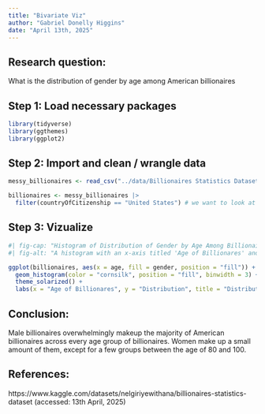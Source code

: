 ```yaml
---
title: "Bivariate Viz"
author: "Gabriel Donelly Higgins"
date: "April 13th, 2025"
---
```


## Research question:

What is the distribution of gender by age among American billionaires

## Step 1: Load necessary packages

```r
library(tidyverse)
library(ggthemes)
library(ggplot2)
```


## Step 2: Import and clean / wrangle data

```r
messy_billionaires <- read_csv("../data/Billionaires Statistics Dataset.csv")

billionaires <- messy_billionaires |>
  filter(countryOfCitizenship == "United States") # we want to look at American Billionaires
```


## Step 3: Vizualize

```r
#| fig-cap: "Histogram of Distribution of Gender by Age Among Billionaires"
#| fig-alt: "A histogram with an x-axis titled 'Age of Billionares' and a y-axis titled 'Distribution'. The title is 'Distribution of Gender by Age Among American Billionaires' and the title of the legend is 'Gender'. The bars on the histogram have blue and red colors, corresponding to 'F' or 'M' in the legend. The bars are proportional, so that number of billionaires is not displayed, just the distribution. The histogram uses bins for every 3 years of age. Males make up the majority of billionaires in every bar, and some bars are exclusively male. The proportion of female billionaires is relatively similar in all age groups, around 12.5%, except for between 80 and 100 years olds, where there are significant increases that makes them near 42.5% of the population."

ggplot(billionaires, aes(x = age, fill = gender, position = "fill")) +
  geom_histogram(color = "cornsilk", position = "fill", binwidth = 3) +
  theme_solarized() +
  labs(x = "Age of Billionares", y = "Distribution", title = "Distribution of Gender by Age Among American Billionaires", fill = "Gender")
```


## Conclusion:

Male billionaires overwhelmingly makeup the majority of American billionaires across every age group of billionaires. Women make up a small amount of them, except for a few groups between the age of 80 and 100. 


## References:
https://www.kaggle.com/datasets/nelgiriyewithana/billionaires-statistics-dataset (accessed: 13th April, 2025)
